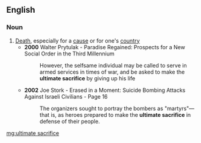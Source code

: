 ==English==

===Noun===
{{en-noun|head=[[ultimate]] [[sacrifice]]}}

# [[death|Death]], especially for a [[cause]] or for one's [[country]]
#* '''2000''' Walter Prytulak -  Paradise Regained: Prospects for a New Social Order in the Third Millennium
#*: However, the selfsame individual may be called to serve in armed services in times of war, and be asked to make the '''ultimate sacrifice''' by giving up his life
#* '''2002''' Joe Stork - Erased in a Moment: Suicide Bombing Attacks Against Israeli Civilians - Page 16
#*: The organizers sought to portray the bombers as "martyrs"—that is, as heroes prepared to make the '''ultimate sacrifice''' in defense of their people.

[[mg:ultimate sacrifice]]